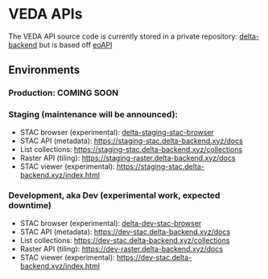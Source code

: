 # VEDA APIs {.unnumbered}

The VEDA API source code is currently stored in a private repository: [delta-backend](https://github.com/NASA-IMPACT/delta-backend) but is based off [eoAPI](https://github.com/developmentseed/eoAPI)

## Environments

### Production: COMING SOON

### Staging (maintenance will be announced):

* STAC browser (experimental): [delta-staging-stac-browser](http://delta-staging-stac-browser.s3-website-us-east-1.amazonaws.com/)
* STAC API (metadata): [https://staging-stac.delta-backend.xyz/docs](https://staging-stac.delta-backend.xyz/docs)
* List collections: [https://staging-stac.delta-backend.xyz/collections](https://staging-stac.delta-backend.xyz/collections)
* Raster API (tiling): [https://staging-raster.delta-backend.xyz/docs](https://staging-raster.delta-backend.xyz/docs)
* STAC viewer (experimental): [https://staging-stac.delta-backend.xyz/index.html](https://staging-stac.delta-backend.xyz/index.html)

### Development, aka Dev (experimental work, expected downtime)

* STAC browser (experimental): [delta-dev-stac-browser](http://delta-dev-stac-browser.s3-website-us-east-1.amazonaws.com/)
* STAC API (metadata): [https://dev-stac.delta-backend.xyz/docs](https://dev-stac.delta-backend.xyz/docs)
* List collections: [https://dev-stac.delta-backend.xyz/collections](https://dev-stac.delta-backend.xyz/collections)
* Raster API (tiling): [https://dev-raster.delta-backend.xyz/docs](https://dev-raster.delta-backend.xyz/docs)
* STAC viewer (experimental): [https://dev-stac.delta-backend.xyz/index.html](https://dev-stac.delta-backend.xyz/index.html)

